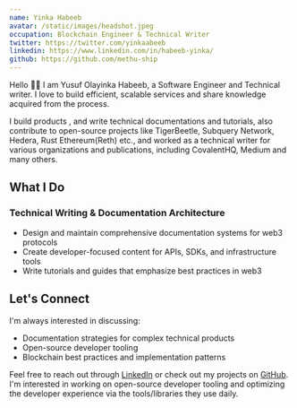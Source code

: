 ```yaml
---
name: Yinka Habeeb
avatar: /static/images/headshot.jpeg
occupation: Blockchain Engineer & Technical Writer
twitter: https://twitter.com/yinkaabeeb
linkedin: https://www.linkedin.com/in/habeeb-yinka/
github: https://github.com/methu-ship
---
```


Hello 👋🏾
I am Yusuf Olayinka Habeeb, a Software Engineer and Technical writer. I love to build efficient, scalable services and share knowledge acquired from the process.

I build products , and write technical documentations and tutorials, also contribute to open-source projects like TigerBeetle, Subquery Network, Hedera, Rust Ethereum(Reth) etc., and worked as a technical writer for various organizations and publications, including CovalentHQ, Medium and many others.


## What I Do

### Technical Writing & Documentation Architecture
- Design and maintain comprehensive documentation systems for web3 protocols
- Create developer-focused content for APIs, SDKs, and infrastructure tools
- Write tutorials and guides that emphasize best practices in web3


## Let's Connect
I'm always interested in discussing:
- Documentation strategies for complex technical products
- Open-source developer tooling 
- Blockchain best practices and implementation patterns

Feel free to reach out through [LinkedIn](https://www.linkedin.com/in/habeeb-yinka) or check out my projects on [GitHub](https://github.com/methu-ship).
I'm interested in working on open-source developer tooling and optimizing the developer experience via the tools/libraries they use daily.